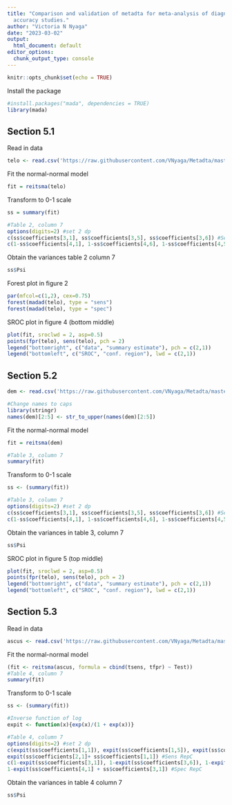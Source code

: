 ```yaml
---
title: "Comparison and validation of metadta for meta-analysis of diagnostic test
  accuracy studies."
author: "Victoria N Nyaga"
date: "2023-03-02"
output:
  html_document: default
editor_options:
  chunk_output_type: console
---
```


```r
knitr::opts_chunk$set(echo = TRUE)
```

Install the package

```r
#install.packages("mada", dependencies = TRUE)
library(mada)
```

## Section 5.1
Read in data

```r
telo <- read.csv('https://raw.githubusercontent.com/VNyaga/Metadta/master/RSM2023/Data/telomerase.csv', sep=',')
```
Fit the normal-normal model

```r
fit = reitsma(telo)
```
Transform to 0-1 scale
```r
ss = summary(fit)

#Table 2, column 7
options(digits=2) #set 2 dp
c(ss$coefficients[3,1], ss$coefficients[3,5], ss$coefficients[3,6]) #Sens
c(1-ss$coefficients[4,1], 1-ss$coefficients[4,6], 1-ss$coefficients[4,5]) #Spec
```
Obtain the variances table 2 column 7
```r
ss$Psi
```
Forest plot in figure 2
```r
par(mfcol=c(1,2), cex=0.75)
forest(madad(telo), type = "sens")
forest(madad(telo), type = "spec")
```

SROC plot in figure 4 (bottom middle)
```r
plot(fit, sroclwd = 2, asp=0.5)
points(fpr(telo), sens(telo), pch = 2)
legend("bottomright", c("data", "summary estimate"), pch = c(2,1))
legend("bottomleft", c("SROC", "conf. region"), lwd = c(2,1))

```

## Section 5.2
```r
dem <- read.csv('https://raw.githubusercontent.com/VNyaga/Metadta/master/RSM2023/Data/dementia.csv', sep=',')

#Change names to caps
library(stringr)
names(dem)[2:5] <- str_to_upper(names(dem)[2:5])
```
Fit the normal-normal model
```r
fit = reitsma(dem)

#Table 3, column 7
summary(fit)
```
Transform to 0-1 scale
```r
ss <- (summary(fit))

#Table 3, column 7
options(digits=2) #set 2 dp
c(ss$coefficients[3,1], ss$coefficients[3,5], ss$coefficients[3,6]) #Sens
c(1-ss$coefficients[4,1], 1-ss$coefficients[4,6], 1-ss$coefficients[4,5]) #Spec
```
Obtain the variances in table 3, column 7
```r
ss$Psi
```
SROC plot in figure 5 (top middle)
```r
plot(fit, sroclwd = 2, asp=0.5)
points(fpr(telo), sens(telo), pch = 2)
legend("bottomright", c("data", "summary estimate"), pch = c(2,1))
legend("bottomleft", c("SROC", "conf. region"), lwd = c(2,1))

```

## Section 5.3
Read in data

```r
ascus <- read.csv('https://raw.githubusercontent.com/VNyaga/Metadta/master/RSM2023/Data/ascus.csv', sep=',')
```
Fit the normal-normal model

```r
(fit <- reitsma(ascus, formula = cbind(tsens, tfpr) ~ Test))
#Table 4, column 7
summary(fit)
```
Transform to 0-1 scale
```r
ss <- (summary(fit))

#Inverse function of log
expit <- function(x){exp(x)/(1 + exp(x))}

#Table 4, column 7
options(digits=2) #set 2 dp
c(expit(ss$coefficients[1,1]), expit(ss$coefficients[1,5]), expit(ss$coefficients[1,6])) #Sens HC2
expit(ss$coefficients[2,1]+ ss$coefficients[1,1]) #Sens RepC
c(1-expit(ss$coefficients[3,1]), 1-expit(ss$coefficients[3,6]), 1-expit(ss$coefficients[3,5])) #Spec HC2
1-expit(ss$coefficients[4,1] + ss$coefficients[3,1]) #Spec RepC
```
Obtain the variances in table 4 column 7
```r
ss$Psi
```


